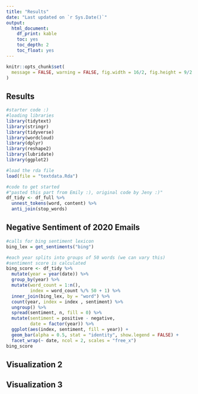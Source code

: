 ```yaml
---
title: "Results"
date: "Last updated on `r Sys.Date()`"
output:
  html_document:
    df_print: kable
    toc: yes
    toc_depth: 2
    toc_float: yes
---
```


```r
knitr::opts_chunk$set(
  message = FALSE, warning = FALSE, fig.width = 16/2, fig.height = 9/2
)
```

## Results

```r
#starter code :)
#loading libraries
library(tidytext)
library(stringr)
library(tidyverse)
library(wordcloud)
library(dplyr)
library(reshape2)
library(lubridate)
library(ggplot2)

#load the rda file
load(file = "textdata.Rda")

#code to get started
#"pasted this part from Emily :), original code by Jeny :)"
df_tidy <- df_full %>% 
  unnest_tokens(word, content) %>% 
  anti_join(stop_words) 
```


## Negative Sentiment of 2020 Emails 

```r
#calls for bing sentiment lexicon 
bing_lex = get_sentiments("bing")

#each year splits into groups of 50 words (we can vary this)
#sentiment score is calculated
bing_score <- df_tidy %>%
  mutate(year = year(date)) %>%
  group_by(year) %>% 
  mutate(word_count = 1:n(),
         index = word_count %/% 50 + 1) %>% 
  inner_join(bing_lex, by = "word") %>%
  count(year, index = index , sentiment) %>%
  ungroup() %>%
  spread(sentiment, n, fill = 0) %>%
  mutate(sentiment = positive - negative,
         date = factor(year)) %>%
  ggplot(aes(index, sentiment, fill = year)) +
  geom_bar(alpha = 0.5, stat = "identity", show.legend = FALSE) +
  facet_wrap(~ date, ncol = 2, scales = "free_x")
bing_score
```


## Visualization 2


## Visualization 3